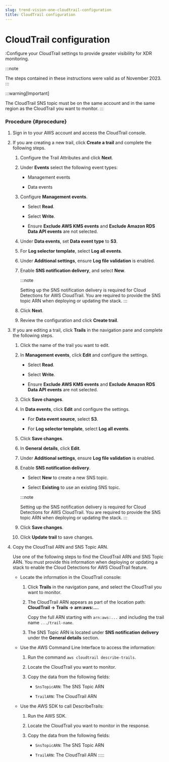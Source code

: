 ```yaml
---
slug: trend-vision-one-cloudtrail-configuration
title: CloudTrail configuration
---
```

# CloudTrail configuration

:Configure your CloudTrail settings to provide greater visibility for XDR monitoring.

:::note

The steps contained in these instructions were valid as of November 2023.
:::

:::warning[Important]

The CloudTrail SNS topic must be on the same account and in the same region as the CloudTrail you want to monitor.
:::

### Procedure {#procedure}

1.  Sign in to your AWS account and access the CloudTrail console.

2.  If you are creating a new trail, click **Create a trail** and complete the following steps.

    1.  Configure the Trail Attributes and click **Next**.

    2.  Under **Events** select the following event types:

        - Management events

        - Data events

    3.  Configure **Management events**.

        - Select **Read**.

        - Select **Write**.

        - Ensure **Exclude AWS KMS events** and **Exclude Amazon RDS Data API events** are not selected.

    4.  Under **Data events**, set **Data event type** to **S3**.

    5.  For **Log selector template**, select **Log all events**.

    6.  Under **Additional settings**, ensure **Log file validation** is enabled.

    7.  Enable **SNS notification delivery**, and select **New**.

        :::note

        Setting up the SNS notification delivery is required for Cloud Detections for AWS CloudTrail. You are required to provide the SNS topic ARN when deploying or updating the stack.
        :::

    8.  Click **Next**.

    9.  Review the configuration and click **Create trail**.

3.  If you are editing a trail, click **Trails** in the navigation pane and complete the following steps.

    1.  Click the name of the trail you want to edit.

    2.  In **Management events**, click **Edit** and configure the settings.

        - Select **Read**.

        - Select **Write**.

        - Ensure **Exclude AWS KMS events** and **Exclude Amazon RDS Data API events** are not selected.

    3.  Click **Save changes**.

    4.  In **Data events**, click **Edit** and configure the settings.

        - For **Data event source**, select **S3**.

        - For **Log selector template**, select **Log all events**.

    5.  Click **Save changes**.

    6.  In **General details**, click **Edit**.

    7.  Under **Additional settings**, ensure **Log file validation** is enabled.

    8.  Enable **SNS notification delivery**.

        - Select **New** to create a new SNS topic.

        - Select **Existing** to use an existing SNS topic.

        :::note

        Setting up the SNS notification delivery is required for Cloud Detections for AWS CloudTrail. You are required to provide the SNS topic ARN when deploying or updating the stack.
        :::

    9.  Click **Save changes**.

    10. Click **Update trail** to save changes.

4.  Copy the CloudTrail ARN and SNS Topic ARN.

    Use one of the following steps to find the CloudTrail ARN and SNS Topic ARN. You must provide this information when deploying or updating a stack to enable the Cloud Detections for AWS CloudTrail feature.

    - Locate the information in the CloudTrail console:

      1.  Click **Trails** in the navigation pane, and select the CloudTrail you want to monitor.

      2.  The CloudTrail ARN appears as part of the location path: **CloudTrail → Trails → arn:aws:...**.

          Copy the full ARN starting with `arn:aws:...` and including the trail name `.../trail-name`.

      3.  The SNS Topic ARN is located under **SNS notification delivery** under the **General details** section.

    - Use the AWS Command Line Interface to access the information:

      1.  Run the command `aws cloudtrail describe-trails`.

      2.  Locate the CloudTrail you want to monitor.

      3.  Copy the data from the following fields:

          - `SnsTopicARN`: The SNS Topic ARN

          - `TrailARN`: The CloudTrail ARN

    - Use the AWS SDK to call DescribeTrails:

      1.  Run the AWS SDK.

      2.  Locate the CloudTrail you want to monitor in the response.

      3.  Copy the data from the following fields:

          - `SnsTopicARN`: The SNS Topic ARN

          - `TrailARN`: The CloudTrail ARN
:::::
